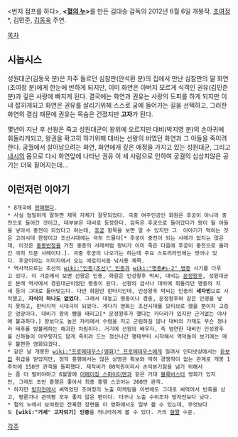 <번지 점프를 하다>, '''<[[혈의 누]]>'''를 만든 김대승 감독의 2012년 6월 6일 개봉작. [[조여정]]*, 김민준, [[김동욱]]  주연.

[[목차]]
== 시놉시스 ==
성원대군(김동욱 분)은 자주 들르던 심참판(안석환 분)의 집에서 만난 심참판의 딸 화연(조여정 분)에게 한눈에 반하게 되지만, 이미 화연은 아버지 모르게 식객인 권유(김민준 분)과 깊은 사랑에 빠지게 된다. 결국에는 화연과 권유는 사랑의 도피를 하게 되지만 이내 잡히게되고 화연은 권유를 살리기위해 스스로 궁에 들어가는 길을 선택하고, 그러한 화연의 결심 때문에 권유는 목숨은 건졌지만 '''고자'''가 된다.

몇년이 지난 후 선왕은 죽고 성원대군이 왕위에 오르지만 대비(박지영 분)의 손아귀에 휘둘리게되고, 왕권을 확고히 하기위해 대비는 선왕의 비였던 화연과 그 아들을 죽이려한다. 궁궐에서 살아남으려는 화연, 화연에게 깊은 애정을 가지고 있는 성원대군, 그리고 [[내시]]의 몸으로 다시 화연앞에 나타난 권유 이 세 사람으로 인하여 궁궐의 심상치않은 공기는 더욱 짙어지는데...

== 이런저런 이야기 ==
 * 8개국에 [http://m.news.naver.com/read.nhn?mode=LSD&mid=sec&sid1=106&oid=001&aid=0005692595 판매됐다].
 * 사실 엄밀하게 말하면 제목 자체가 잘못되었다. 극중 여주인공인 화원은 후궁이 아니라 중전으로 들어간 것이고, 대부분은 대비로 등장한다. 감독은 후궁으로 들어갔다가 왕이 될 아들을 낳아서 중전이 되었다고 하는데, [[후궁]] 항목을 보면 알 수 있지만 그  이야기가 먹히는 것은 고려시대 한정이고 조선시대에는 극히 드물다[* 후궁이 중전이 되는 사례가 없지는 않은데, 이것은 [[중종반정]]을 거친 중종의 사례처럼 왕비가 이미 죽은 다음에 후궁이 중전으로 올라간 극히 드문 사례이다.]. 극중 후궁이 나오기는 하는데 주요 스토리라인에는 벗어나 있다. 후궁이라는 이미지에서 오는 에로티시즘 낚시용 제목.
 * 역사적으로는 조선의 [[wiki:"인종(조선)" 인종]]과 [[wiki:"명종#s-2" 명종]] 시기를 다루고 있다. 이 기준에서 보면 선왕은 인종, 화원은 인성왕후 박씨, 대비는 [[문정왕후]], 성원대군은 본래 역사에서 경원대군이었던 명종이 된다. 선왕의 급사나 대비에 휘둘리던 명종의 치세 등이 그대로 들어맞는다. 다만 화원만 판타지인데, 인성왕후 박씨는 인종의 '''세자빈'''으로 시작했고, '''자식이 하나도 없었다'''. 그래서 대놓고 명종이나 경종, 문정왕후와 같은 인명을 넣지 못하고, 판타지적 시대극이 되었다. 게다가 영화는 조선시대를 모티브로 했을 뿐이지 고증은 엉망이다. 대비가 왕의 뺨을 때리고[* 문정왕후가 했다는 카더라가 있지만 근거없는 야사에 불과하다.] 왕보다도 높은 자리에서 수렴을 치고 군림하질 않나 대비의 가채도 무슨 청나라 태후를 방불케하는 해괴한 차림이다. 거기에 선왕의 배우자, 즉 엄연한 대비인 인성왕후를 신하들이 아무렇지도 않게 죽이려 드는 정신나간 행태부터 시작해서 역덕들이 보기에는 매우 불편한 영화되겠다. 
 * 같은 날 개봉한 [[wiki:"프로메테우스(영화)" 프로메테우스]]에게 밀려서 인터넷상에서는 [[듣보잡]] 취급을 받았지만, 정작 흥행에서는 많은 상영관 확보와 딱히 경쟁작이 없는 관계로 개봉 1주차에 150만 관객을 돌파했다. 제작비가 80억원이라서 손익분기점을 넘기 위해서는 좀 더 벌어야하고 6월말에 [[어메이징 스파이더맨]]과 같은 거대 [[블록버스터]] 영화가 있지만, 그래도 초반 흥행은 좋아서 최종 흥행 스코어는 260만 관객.
 * 하지만 [[방자전#s-2|방자전]]에서 써먹었던 조여정의 노출 마케팅을 이번에도 그대로 써먹어서 빈축을 샀고, 평론가나 관객평 모두 좋지 않은 편이다. 더구나 노출 수위조차 방자전보다 낮다.
 * 혈의 누에서 보여줬던 잔혹한 장면을 이 영화에서도 일부 볼 수 있는데, 무엇보다도 '''[wiki:"거세" 고자되기]  인증'''을 적나라하게 볼 수 있다. 거의 [[혐짤]] 수준.

[[각주]]
